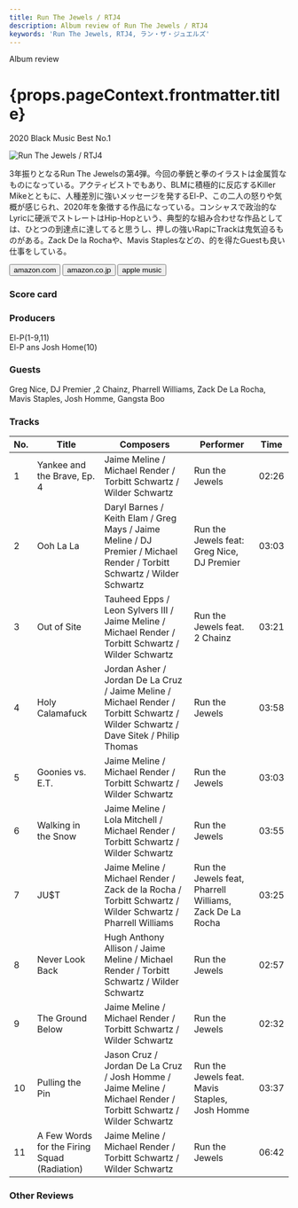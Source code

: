 ```yaml
---
title: Run The Jewels / RTJ4
description: Album review of Run The Jewels / RTJ4
keywords: 'Run The Jewels, RTJ4, ラン・ザ・ジュエルズ'
---
```






<p className="largeP">Album review</p>
<h1 className="h1--no--margin">{props.pageContext.frontmatter.title}</h1>
<p className="largeP"><Link to="/best50/2020/">2020 Black Music Best No.1</Link></p>

<Row  className="image-card-group">
	<Column colMd={3} colLg={4} noGutterMdLeft="">
       <ImageCard>

![Run The Jewels / RTJ4](../../images/cd/runthejewels4L.jpg) 
</ImageCard>
	</Column>
	<Column colMd={4} colLg={8} noGutterMdLeft="">
	<p>
	3年振りとなるRun The Jewelsの第4弾。今回の拳銃と拳のイラストは金属質なものになっている。アクティビストでもあり、BLMに積極的に反応するKiller Mikeとともに、人種差別に強いメッセージを発するEl-P、この二人の怒りや気概が感じられ、2020年を象徴する作品になっている。コンシャスで政治的なLyricに硬派でストレートはHip-Hopという、典型的な組み合わせな作品としては、ひとつの到達点に達してると思うし、押しの強いRapにTrackは鬼気迫るものがある。Zack De la Rochaや、Mavis Staplesなどの、的を得たGuestも良い仕事をしている。
	</p>
	<div>
	  <Button className="button-right-mergin"  href="https://amzn.to/37R5hE4" renderIcon={ArrowUpRight} size='sm' kind='primary'>
      amazon.com
    </Button>
    <Button className="button-right-mergin"  href="https://amzn.to/3mTxCho" renderIcon={ArrowUpRight} size='sm' kind='secondary'>
      amazon.co.jp
    </Button>
		<Button className="button-right-mergin"  href="https://apple.co/3rw6h8w" renderIcon={ArrowUpRight} size='sm' kind='tertiary'>
      apple music
    </Button>
		<AdvJS2/>
	</div>
	</Column>
</Row>
<Row >
	<Column colMd={4} colLg={4} noGutterMdLeft="">
		<div>
		  <h3>Score card</h3>
			<SliderJS1 value="4" />
		  <SliderJS2 value="2" />
			<SliderJS3 value="2" />
		  <SliderJS4 value="9" />
		</div>
	</Column>
	<Column colMd={4} colLg={8} noGutterMdLeft="">
		<div>
			<h3>Producers</h3>
			<p>
				El-P(1-9,11)
				<br/>El-P ans Josh Home(10)
			</p>
			<h3>Guests</h3>
			<p>
				Greg Nice, DJ Premier ,2 Chainz, Pharrell Williams, Zack De La Rocha, Mavis Staples, Josh Homme, Gangsta Boo
			</p>
		</div>
	</Column>
</Row>

<h3>Tracks</h3>

| No. |	 Title                                       |	 Composers                                                                                                                        |	 Performer                                               | Time	 |
| --- |	-------------------------------------------- | ---------------------------------------------------------------------------------------------------------------------------------- | -------------------------------------------------------- | ----- |
|	1	  |	Yankee and the Brave, Ep. 4                  | Jaime Meline / Michael Render / Torbitt Schwartz / Wilder Schwartz                                                                	|	Run the Jewels                                           | 02:26 |
|	2	  |	Ooh La La                                    | Daryl Barnes / Keith Elam / Greg Mays / Jaime Meline / DJ Premier / Michael Render / Torbitt Schwartz / Wilder Schwartz           	|	Run the Jewels feat: Greg Nice, DJ Premier               | 03:03 |
|	3	  |	Out of Site                                  | Tauheed Epps / Leon Sylvers III / Jaime Meline / Michael Render / Torbitt Schwartz / Wilder Schwartz                              	|	Run the Jewels feat. 2 Chainz                            | 03:21 |
|	4	  |	Holy Calamafuck                              | Jordan Asher / Jordan De La Cruz / Jaime Meline / Michael Render / Torbitt Schwartz / Wilder Schwartz / Dave Sitek / Philip Thomas	|	Run the Jewels                                           | 03:58 |
|	5	  |	Goonies vs. E.T.                             | Jaime Meline / Michael Render / Torbitt Schwartz / Wilder Schwartz                                                                	|	Run the Jewels                                           | 03:03 |
|	6	  |	Walking in the Snow                          | Jaime Meline / Lola Mitchell / Michael Render / Torbitt Schwartz / Wilder Schwartz                                                	|	Run the Jewels                                           | 03:55 |
|	7	  |	JU$T                                         | Jaime Meline / Michael Render / Zack de la Rocha / Torbitt Schwartz / Wilder Schwartz / Pharrell Williams                         	|	Run the Jewels feat, Pharrell Williams, Zack De La Rocha | 03:25 |
|	8	  |	Never Look Back                              | Hugh Anthony Allison / Jaime Meline / Michael Render / Torbitt Schwartz / Wilder Schwartz                                         	|	Run the Jewels                                           | 02:57 |
|	9	  |	The Ground Below                             | Jaime Meline / Michael Render / Torbitt Schwartz / Wilder Schwartz                                                                	|	Run the Jewels                                           | 02:32 |
|	10	|	Pulling the Pin                              | Jason Cruz / Jordan De La Cruz / Josh Homme / Jaime Meline / Michael Render / Torbitt Schwartz / Wilder Schwartz                  	|	Run the Jewels feat. Mavis Staples, Josh Homme           | 03:37 |
|	11	|	A Few Words for the Firing Squad (Radiation) | Jaime Meline / Michael Render / Torbitt Schwartz / Wilder Schwartz                                                                	|	Run the Jewels                                           | 06:42 |

<h3>Other Reviews</h3>

<Row>
	<Column colMd={3} colLg={3} noGutterMdLeft>
		<Review1_1 />
	</Column>
</Row>

<Row>
	<Column colMd={3} colLg={3} noGutterMdLeft>
		<Review2_1 />
	</Column>
</Row>

<AdvJS3/>